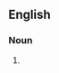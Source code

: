 {{also|prérogatives}}

==English==

===Noun===
{{head|en|noun form}}

# {{plural of|en|prerogative}}